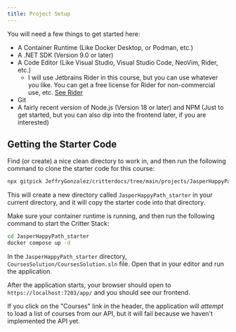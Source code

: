 ```yaml
---
title: Project Setup
---
```


You will need a few things to get started here:

- A Container Runtime (Like Docker Desktop, or Podman, etc.)
- A .NET SDK (Version 9.0 or later)
- A Code Editor (Like Visual Studio, Visual Studio Code, NeoVim, Rider, etc.)
    - I will use Jetbrains Rider in this course, but you can use whatever you like. You can get a free license for Rider for non-commercial use, etc. [See Rider](https://www.jetbrains.com/rider/)
- Git
- A fairly recent version of Node.js (Version 18 or later) and NPM (Just to get started, but you can also dip into the frontend later, if you are interested)

## Getting the Starter Code

Find (or create) a nice clean directory to work in, and then run the following command to clone the starter code for this course:

```bash
npx gitpick JeffryGonzalez/critterdocs/tree/main/projects/JasperHappyPath_starter
```
This will create a new directory called `JasperHappyPath_starter` in your current directory, and it will copy the starter code into that directory.

Make sure your container runtime is running, and then run the following command to start the Critter Stack:

```bash
cd JasperHappyPath_starter
docker compose up -d
```

In the `JasperHappyPath_starter` directory, `CoursesSolution/CoursesSolution.sln` file. Open that in your editor and run the application.

After the application starts, your browser should open to `https://localhost:7203/app/` and you should see our frontend. 

If you click on the "Courses" link in the header, the application will *attempt* to load a list of courses from our API, but it will fail because we haven't implemented the API yet.

